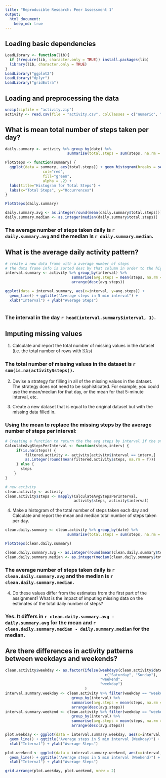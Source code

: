 ```yaml
---
title: "Reproducible Research: Peer Assessment 1"
output: 
  html_document:
    keep_md: true
---
```


## Loading basic dependencies
```r
LoadLibrary <- function(lib){
  if (!require(lib, character.only = TRUE)) install.packages(lib)
  library(lib, character.only = TRUE)
}
LoadLibrary("ggplot2")
LoadLibrary("dplyr")
LoadLibrary("gridExtra")
```

## Loading and preprocessing the data
```r
unzip(zipfile = "activity.zip")
activity <- read.csv(file = "activity.csv", colClasses = c("numeric", "Date", "integer"))
```

## What is mean total number of steps taken per day?
```r
daily.summary <- activity %>% group_by(date) %>% 
                            summarise(total.steps = sum(steps, na.rm = T))

PlotSteps <- function(summary) {
  ggplot(data = summary, aes(total.steps)) + geom_histogram(breaks = seq(0, 21194, by = 500), 
                 col="red", 
                 fill="green", 
                 alpha = .2) + 
  labs(title="Histogram for Total Steps") +
  labs(x="Total Steps", y="Occurrences")
}

PlotSteps(daily.summary)
```

```r
daily.summary.avg <- as.integer(round(mean(daily.summary$total.steps)))
daily.summary.median <- as.integer(median(daily.summary$total.steps))
```

### The average number of steps taken daily is `r daily.summary.avg` and the median is `r daily.summary.median`.

## What is the average daily activity pattern?
```r
# create a new data frame with a average number of steps
# the data frame info is sorted desc by that column in order to the highest interval
interval.summary <- activity %>% group_by(interval) %>% 
                              summarise(avg.steps = mean(steps, na.rm = T)) %>% 
                              arrange(desc(avg.steps)) 

ggplot(data = interval.summary, aes(x=interval, y=avg.steps)) + 
  geom_line() + ggtitle("Average steps in 5 min interval") + 
  xlab("Interval") + ylab("Average Steps")
          
```

### The interval in the day `r head(interval.summary$interval, 1)`.

## Imputing missing values

1. Calculate and report the total number of missing values in the dataset (i.e. the total number of rows with 𝙽𝙰s)

### The total number of missing values in the dataset is `r sum(is.na(activity$steps))`. 

2. Devise a strategy for filling in all of the missing values in the dataset. The strategy does not need to be sophisticated. For example, you could use the mean/median for that day, or the mean for that 5-minute interval, etc.

3. Create a new dataset that is equal to the original dataset but with the missing data filled in.

### Using the mean to replace the missing steps by the average number of steps per interval: 
```r
# Creating a function to return the the avg steps by interval if the steps are NA
CalculateAvgStepsPerInterval <- function(steps,interv) {
     if(is.na(steps)) {
         filtered.activity <- activity[activity$interval == interv,]
         as.integer(round(mean(filtered.activity$steps, na.rm = T)))
     } else {
       steps
    }
}

# new activity
clean.activity <- activity
clean.activity$steps <- mapply(CalculateAvgStepsPerInterval, 
                               activity$steps, activity$interval)
```

4. Make a histogram of the total number of steps taken each day and Calculate and 
report the mean and median total number of steps taken per day. 

```r
clean.daily.summary <- clean.activity %>% group_by(date) %>% 
                            summarise(total.steps = sum(steps, na.rm = T))

PlotSteps(clean.daily.summary)
```

```r
clean.daily.summary.avg <- as.integer(round(mean(clean.daily.summary$total.steps)))
clean.daily.summary.median <- as.integer(median(clean.daily.summary$total.steps))

```

### The average number of steps taken daily is `r clean.daily.summary.avg` and the median is `r clean.daily.summary.median`.

4. Do these values differ from the estimates from the first part of the assignment? What is the impact of imputing missing data on the estimates of the total daily number of steps?

### Yes. It differs in `r clean.daily.summary.avg - daily.summary.avg` for the mean and `r clean.daily.summary.median - daily.summary.median` for the median.

## Are there differences in activity patterns between weekdays and weekends?

```r
clean.activity$weekday <- as.factor(ifelse(weekdays(clean.activity$date) %in% 
                                             c("Saturday", "Sunday"), 
                                           "weekend", 
                                           "weekday")
                                    )
interval.summary.weekday <- clean.activity %>% filter(weekday == "weekday") %>% 
                              group_by(interval) %>% 
                              summarise(avg.steps = mean(steps, na.rm = T)) %>% 
                              arrange(desc(avg.steps)) 
interval.summary.weekend <- clean.activity %>% filter(weekday == "weekend") %>% 
                              group_by(interval) %>% 
                              summarise(avg.steps = mean(steps, na.rm = T)) %>% 
                              arrange(desc(avg.steps)) 

plot.weekday <- ggplot(data = interval.summary.weekday, aes(x=interval, y=avg.steps)) + 
  geom_line() + ggtitle("Average steps in 5 min interval (Weekday)") + 
  xlab("Interval") + ylab("Average Steps")

plot.weekend <- ggplot(data = interval.summary.weekend, aes(x=interval, y=avg.steps)) + 
  geom_line() + ggtitle("Average steps in 5 min interval (Weekend)") + 
  xlab("Interval") + ylab("Average Steps")

grid.arrange(plot.weekday, plot.weekend, nrow = 2)

```
